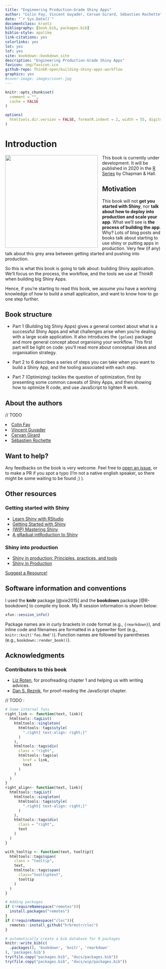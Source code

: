 ```yaml
--- 
title: "Engineering Production-Grade Shiny Apps"
author: "Colin Fay, Vincent Guyader, Cervan Girard, Sébastien Rochette"
date: "`r Sys.Date()`"
documentclass: krantz
bibliography: [book.bib, packages.bib]
biblio-style: apalike
link-citations: yes
colorlinks: yes
lot: yes
lof: yes
site: bookdown::bookdown_site
description: "Engineering Production-Grade Shiny Apps"
favicon: img/favicon.ico
github-repo: ThinkR-open/building-shiny-apps-workflow
graphics: yes
#cover-image: images/cover.jpg
---
```


```r
knitr::opts_chunk$set( 
  comment = "", 
  cache = FALSE
)

options(
  htmltools.dir.version = FALSE, formatR.indent = 2, width = 55, digits = 4
)
```

# Introduction {-}

<style>
img.left {
  float: left;
  margin-right: 1em;
}
</style>

<img src="img/engineering-shiny.jpg" class = "left" width = "300px">

This book is currently under development.
It will be published in 2020 in the [R Series](https://www.crcpress.com/go/the-r-series) by Chapman & Hall.

## Motivation {-}

This book will not __get you started with Shiny__, nor __talk about how to deploy into production and scale your app__. 
What we'll see is __the process of building the app__. 
Why? Lots of blog posts and books talk about starting to use shiny or putting apps in production. 
Very few (if any) talk about this grey area between getting started and pushing into production. 

So this is what this book is going to talk about: building Shiny application. 
We'll focus on the process, the workflow, and the tools we use at ThinkR when building big Shiny Apps.

Hence, if you're starting to read this book, we assume you have a working knowledge of how to build a small application, and want to know how to go one step further. 

## Book structure {-}

+ Part 1 (Building big Shiny Apps) gives a general context about what is a successful Shiny Apps and what challenges arise when you're dealing with a large scale application. 
It also introduces the `{golem}` package and more general concept about organising your workflow. 
This first part will be light on code: you'll read more about conceptual ideas and organisation strategy. 

+ Part 2 to 6 describes a series of steps you can take when you want to build a Shiny App, and the tooling associated with each step.

+ Part 7 (Optimizing) tackles the question of optimization, first by presenting some common caveats of Shiny Apps, and then showing how to optimize R code, and use JavaScript to lighten R work.

## About the authors {-}

// TODO

<li><a href="https://colinfay.me/">Colin Fay</a></li>

<li><a href="https://twitter.com/VincentGuyader">Vincent Guyader</a></li>

<li><a href="https://twitter.com/CervanGirard">Cervan Girard</a></li>

<li><a href="https://statnmap.com/">Sébastien Rochette</a></li>

## Want to help? {-}

Any feedbacks on the book is very welcome. 
Feel free to [open an issue](https://github.com/ThinkR-open/building-shiny-apps-workflow/issues), or to make a PR if you spot a typo (I'm not a native english speaker, so there might be some waiting to be found ;) ).

## Other resources {-}

### Getting started with Shiny  {-}

+ [Learn Shiny with RStudio](https://shiny.rstudio.com/tutorial/)
+ [Getting Started with Shiny](https://ourcodingclub.github.io/2017/03/07/shiny.html)
+ [(WIP) Mastering Shiny](https://github.com/jcheng5/shiny-book)
+ [A gRadual intRoduction to Shiny](https://laderast.github.io/gradual_shiny/)

### Shiny into production  {-}

+ [Shiny in production: Principles, practices, and tools](https://resources.rstudio.com/rstudio-conf-2019/shiny-in-production-principles-practices-and-tools-joe-cheng)
+ [Shiny in Production](https://kellobri.github.io/shiny-prod-book/)

[Suggest a Resource!](https://github.com/ThinkR-open/building-shiny-apps-workflow/issues)

## Software information and conventions {-}

I used the **knitr**\index{knitr} package [@xie2015] and the **bookdown**\index{bookdown} package [@R-bookdown] to compile my book. My R session information is shown below:

```r
xfun::session_info()
```

Package names are in curly brackets in code format (e.g., `{rmarkdown}`), and inline code and filenames are formatted in a typewriter font (e.g., `knitr::knit('foo.Rmd')`). Function names are followed by parentheses (e.g., `bookdown::render_book()`).


## Acknowledgments {-}

### Contributors to this book {-}

+ [Liz Roten](https://github.com/eroten){target="_blank"}, for proofreading chapter 1 and helping us with writing advices. 
+ [Dan S. Reznik](https://github.com/dan-reznik){target="_blank"}, for proof-reading the JavaScript chapter.

// TODO : 

```r
# Some internal funs
right_link <- function(text, link){
  htmltools::tagList(
    htmltools::singleton(
      htmltools::tags$style(
        ".right{ text-align: right;}"
      )
    ), 
    htmltools::tags$div(
      class = "right",
      htmltools::tags$a(
        href = link, 
        text
      )
    )
  )
}
right_align<- function(text, link){
  htmltools::tagList(
    htmltools::singleton(
      htmltools::tags$style(
        ".right{ text-align: right;}"
      )
    ), 
    htmltools::tags$div(
      class = "right",
      text
    )
  )
}

with_tooltip <- function(text, tooltip){
  htmltools::tags$span(
    class = "tooltip", 
    text, 
    htmltools::tags$span(
      class="tooltiptext", 
      tooltip
    )
  )
}

# Adding packages
if (!requireNamespace("remotes")){
  install.packages("remotes")
}
if (!requireNamespace("cloc")){
  remotes::install_github("hrbrmstr/cloc")
}

```

```r
# automatically create a bib database for R packages
knitr::write_bib(c(
  .packages(), 'bookdown', 'knitr', 'rmarkdown'
), 'packages.bib')
try(file.copy("packages.bib", "docs/packages.bib"))
try(file.copy("packages.bib", "docs/wip/packages.bib"))
```

